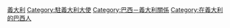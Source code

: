 [[Category:巴西駐外大使|義大利]]
[[Category:駐義大利大使|Category:駐義大利大使]]
[[Category:巴西－義大利關係|Category:巴西－義大利關係]]
[[Category:在義大利的巴西人|Category:在義大利的巴西人]]